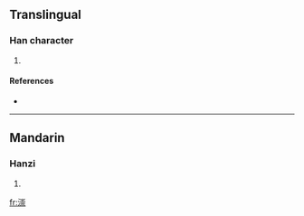 ==Translingual==

===Han character===
{{Han char|rn=85|rad=水|as=11|sn=14|four=|canj=水山十火 (EUJF)}}

# {{defn|Han|sort=水11}}

====References====
* {{Han ref|kx=0647.100|dkj=18175|dj=1057.090|hdz=31724.060|uh=6F34|ud=28468}}

----

==Mandarin==

===Hanzi===
{{cmn-hanzi|pin=[[chóng]] ([[chong2]])|wg=ch'ung<sup>2</sup>}}

# {{defn|Mandarin}}

[[fr:漴]]